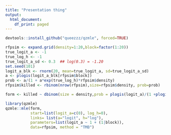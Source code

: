 ```yaml
---
title: "Presentation thing"
output:
  html_document:
    df_print: paged
---
```


```r
devtools::install_github("queezzz/qzmle", forced=TRUE)
```

```r
rfpsim <- expand.grid(density=1:20,block=factor(1:20))
true_logit_a <- -1
true_log_h <- -1
true_logit_a_sd <- 0.3  ## log(0.3) = -1.20
set.seed(101)
logit_a_blk <- rnorm(20, mean=true_logit_a, sd=true_logit_a_sd)
a <- plogis(logit_a_blk[rfpsim$block])
prob <- a/(1 + a*exp(true_log_h)*rfpsim$density)
rfpsim$killed <- rbinom(nrow(rfpsim),size=rfpsim$density, prob=prob)

form <- killed ~ dbinom(size = density,prob = plogis(logit_a)/(1 +plogis(logit_a)*exp(log_h)*density))

library(qzmle)
qzmle::mle(form, 
           start=list(logit_a=c(0), log_h=0),
           links= list(a="logit", h="log"), 
           parameters=list(logit_a ~ 1 + (1|block)), 
           data=rfpsim, method = "TMB")


```



